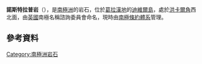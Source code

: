 {{coord|62|54|S|56|35|W|display=title}}

'''諾斯特拉普岩'''（{{lang-en|Northtrap Rocks}}），是[[南極洲|南極洲]]的岩石，位於[[葛拉漢地|葛拉漢地]]的[[迪維爾島_(南極洲)|迪維爾島]]，處於[[洪卡爾角|洪卡爾角]]西北面，由[[英國|英國]]南極名稱諮詢委員會命名，現時由[[南極條約體系|南極條約體系]]管理。

==參考資料==
{{usgs-gazetteer}}

{{DEFAULTSORT:Northtrap Rocks}}
[[Category:南極洲岩石|Category:南極洲岩石]]


{{JoinvilleIsland-geo-stub}}